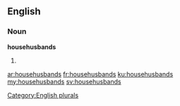 ==English==

===Noun===
'''househusbands'''

# {{plural of|househusband}}

[[Category:English plurals]]

[[ar:househusbands]]
[[fr:househusbands]]
[[ku:househusbands]]
[[my:househusbands]]
[[sv:househusbands]]